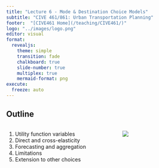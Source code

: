 ```yaml
---
title: "Lecture 6 - Mode & Destination Choice Models"
subtitle: "CIVE 461/861: Urban Transportation Planning"
footer:  "[CIVE461 Home](/teaching/CIVE461/)"
logo: "../images/logo.png"
editor: visual
format:
  revealjs: 
    theme: simple
    transition: fade
    chalkboard: true
    slide-number: true
    multiplex: true
    mermaid-format: png
execute:
  freeze: auto
---
```


## Outline
::: columns
::: {.column width="60%"}
::: incremental
1. Utility function variables
2. Direct and cross-elasticity
3. Forecasting and aggregation
4. Limitations
5. Extension to other choices
:::
:::
::: {.column width="40%"}
![](../images/lecture6/outline.png){fig-align="center"}
:::
:::
